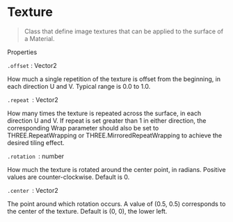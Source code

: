 # Texture

> Class that define image textures that can be applied to the surface of a Material.

Properties

`.offset` : Vector2

How much a single repetition of the texture is offset from the beginning, in each direction U and V. Typical range is 0.0 to 1.0.

`.repeat `: Vector2

How many times the texture is repeated across the surface, in each direction U and V. If repeat is set greater than 1 in either direction, the corresponding Wrap parameter should also be set to THREE.RepeatWrapping or THREE.MirroredRepeatWrapping to achieve the desired tiling effect.

`.rotation `: number

How much the texture is rotated around the center point, in radians. Positive values are counter-clockwise. Default is 0.

`.center `: Vector2

The point around which rotation occurs. A value of (0.5, 0.5) corresponds to the center of the texture. Default is (0, 0), the lower left.
